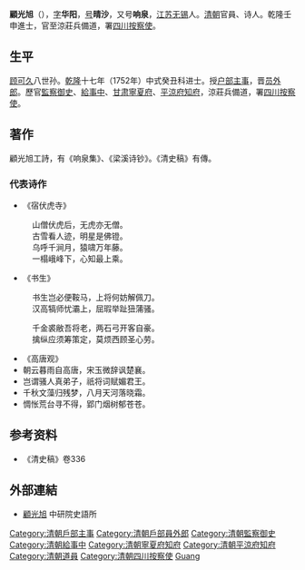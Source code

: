 {{明清人物信息框
| 姓名 = 顧光旭
| 原名 =
| 圖片名稱= 顧光旭.jpg
| 圖片大小 = 190px
| 圖片說明 = 清宣统二年印《响泉集》之《顧光旭像》
| 最高職務 = 署四川按察使
| 國家 = 大清
| 爵位 =
| 籍貫 = [[江蘇|江蘇]][[無錫縣|無錫縣]]
| 族裔 = 漢族
| 字號 = 字华阳，号晴沙，又号响泉
| 諡號 = 
| 出生日期 = [[雍正|雍正]]九年（1731年）
| 出生地點 = [[江蘇|江蘇]][[無錫縣|無錫縣]]
| 逝世日期 = [[嘉慶|嘉慶]]二年（1797年）
| 逝世地點 = [[江蘇|江蘇]][[無錫縣|無錫縣]]
| 墓葬 = 
| 配偶 =
| 親屬 = 
| 出身 = 
*乾隆十七年壬申恩科進士出身
| 經歷 = 
| 著作 =
*《响泉集》
*《梁溪诗钞》
}}
'''顧光旭'''（{{bd|1731年||1797年|catIdx=Yan顏}}），[[表字|字]]'''华阳'''，[[号|号]]'''晴沙'''，又号'''响泉'''，[[江苏|江苏]][[无锡|无锡]]人。[[清朝|清朝]]官員、诗人。乾隆壬申進士，官至涼莊兵備道，署[[四川|四川]][[按察使|按察使]]。

==生平==
[[顾可久|顾可久]]八世孙。[[乾隆|乾隆]]十七年（1752年）中式癸丑科进士。授[[户部|户部]][[主事|主事]]，晋[[员外郎|员外郎]]。歷官[[監察御史|監察御史]]、[[給事中|給事中]]、[[甘肃|甘肃]][[寧夏府|寧夏府]]、[[平涼府|平涼府]][[知府|知府]]，涼莊兵備道，署[[四川|四川]][[按察使|按察使]]。

==著作==
顧光旭工詩，有《响泉集》、《梁溪诗钞》。《清史稿》有傳。

=== 代表诗作 ===
*《宿伏虎寺》
:山僧伏虎后，无虎亦无僧。
:古雪看人迹，明星是佛镫。
:乌呼千涧月，猿啸万年藤。
:一榻峨峰下，心知最上乘。

*《书生》
:书生岂必便鞍马，上将何妨解佩刀。
:汉高犒师忧灞上，屈瑕举趾狃蒲骚。

:千金裘敝吾将老，两石弓开客自豪。
:擒纵应须筹策定，莫烦西顾圣心劳。

*《高唐观》
*朝云暮雨自高唐，宋玉微辞讽楚襄。
*岂谓骚人真弟子，祇将词赋媚君王。
*千秋文藻归残梦，八月天河落晓霜。
*惆怅荒台寻不得，郢门烟树郁苍苍。

==参考资料==
*《清史稿》卷336

==外部連結==
*[http://archive.ihp.sinica.edu.tw/ttscgi/ttsquery?0:0:mctauac:TM%3D%C5U%A5%FA%A6%B0 顧光旭] {{Wayback|url=http://archive.ihp.sinica.edu.tw/ttscgi/ttsquery?0:0:mctauac:TM%3D%C5U%A5%FA%A6%B0 |date=20190604062401 }} 中研院史語所

{{清朝人物小作品}}
{{乾隆十七年壬申恩科殿試金榜}}
{{DEFAULTSORT:Gu顧}}
[[Category:清朝戶部主事|Category:清朝戶部主事]]
[[Category:清朝戶部員外郎|Category:清朝戶部員外郎]]
[[Category:清朝監察御史|Category:清朝監察御史]]
[[Category:清朝給事中|Category:清朝給事中]]
[[Category:清朝寧夏府知府|Category:清朝寧夏府知府]]
[[Category:清朝平涼府知府|Category:清朝平涼府知府]]
[[Category:清朝道員|Category:清朝道員]]
[[Category:清朝四川按察使|Category:清朝四川按察使]]
[[Category:無錫顧氏|Guang]]